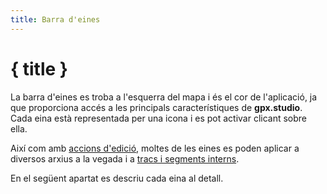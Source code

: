 ```yaml
---
title: Barra d'eines
---
```


<script lang="ts">

    onMount(() => {
        currentTool.set(Tool.ROUTING);
    });

    onDestroy(() => {
        currentTool.set(null);
    });
</script>

# { title }

La barra d'eines es troba a l'esquerra del mapa i és el cor de l'aplicació, ja que proporciona accés a les principals característiques de **gpx.studio**.
Cada eina està representada per una icona i es pot activar clicant sobre ella.

<div class="flex flex-row justify-center text-foreground">
    <div>
        <Toolbar class="border rounded-md shadow-lg" />
    </div>
</div>

Així com amb [accions d'edició](./menu/edit), moltes de les eines es poden aplicar a diversos arxius a la vegada i a [tracs i segments interns](./gpx).

En el següent apartat es descriu cada eina al detall.

